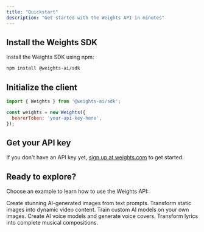 ```yaml
---
title: "Quickstart"
description: "Get started with the Weights API in minutes"
---
```


## Install the Weights SDK

Install the Weights SDK using npm:

```bash
npm install @weights-ai/sdk
```

## Initialize the client

```javascript
import { Weights } from '@weights-ai/sdk';

const weights = new Weights({
  bearerToken: 'your-api-key-here',
});
```

## Get your API key

If you don't have an API key yet, [sign up at weights.com](https://www.weights.com/weights-api) to get started.

## Ready to explore?

Choose an example to learn how to use the Weights API:

<Columns cols={2}>
  <Card
    title="Image Generation"
    icon="image"
    href="/examples/image-generation"
  >
    Create stunning AI-generated images from text prompts.
  </Card>
  <Card
    title="Video Generation"
    icon="video"
    href="/examples/video-generation"
  >
    Transform static images into dynamic video content.
  </Card>
  <Card
    title="LoRA Training"
    icon="brain"
    href="/examples/lora-training"
  >
    Train custom AI models on your own images.
  </Card>
  <Card
    title="Voice Models & Covers"
    icon="microphone"
    href="/examples/rvc-voice"
  >
    Create AI voice models and generate voice covers.
  </Card>
  <Card
    title="Song Generation"
    icon="music"
    href="/examples/song-generation"
  >
    Transform lyrics into complete musical compositions.
  </Card>
</Columns> 